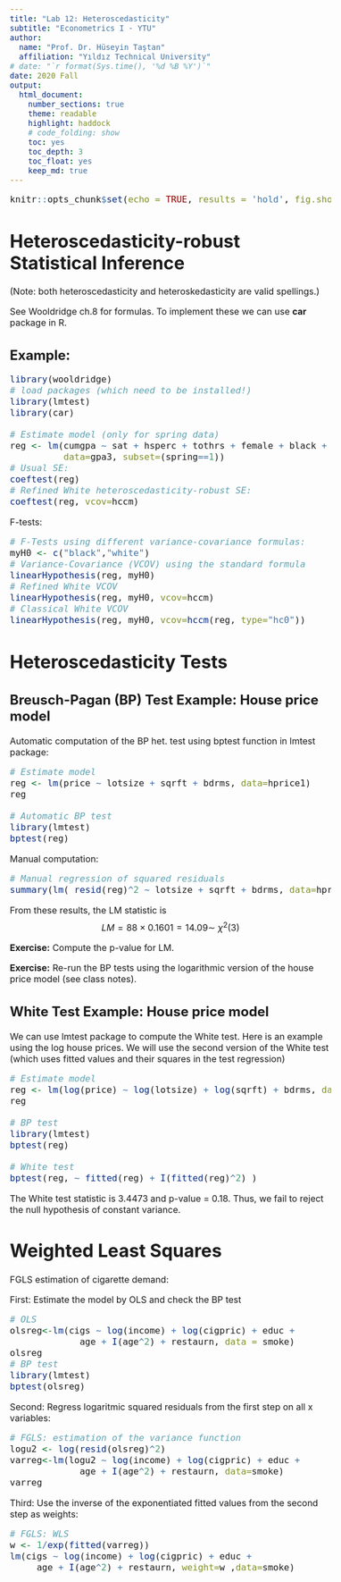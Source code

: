 ```yaml
---
title: "Lab 12: Heteroscedasticity"
subtitle: "Econometrics I - YTU"
author: 
  name: "Prof. Dr. Hüseyin Taştan"
  affiliation: "Yıldız Technical University"
# date: "`r format(Sys.time(), '%d %B %Y')`"
date: 2020 Fall
output: 
  html_document:
    number_sections: true
    theme: readable
    highlight: haddock 
    # code_folding: show
    toc: yes
    toc_depth: 3
    toc_float: yes
    keep_md: true
---
```

<style type="text/css"> 
body{
  font-size: 12pt;
}
code.r{
  font-size: 12pt;
}
</style>

```r
knitr::opts_chunk$set(echo = TRUE, results = 'hold', fig.show = 'asis')
``` 

# Heteroscedasticity-robust Statistical Inference  

(Note: both heteroscedasticity and heteroskedasticity are valid spellings.)

See Wooldridge ch.8 for formulas. 
To implement these we can use **car** package in R. 

## Example:  
 
```r
library(wooldridge)
# load packages (which need to be installed!)
library(lmtest) 
library(car)

# Estimate model (only for spring data)
reg <- lm(cumgpa ~ sat + hsperc + tothrs + female + black + white, 
          data=gpa3, subset=(spring==1))
# Usual SE:
coeftest(reg)
# Refined White heteroscedasticity-robust SE:
coeftest(reg, vcov=hccm)
```

F-tests: 

```r
# F-Tests using different variance-covariance formulas:
myH0 <- c("black","white")
# Variance-Covariance (VCOV) using the standard formula
linearHypothesis(reg, myH0)
# Refined White VCOV
linearHypothesis(reg, myH0, vcov=hccm)
# Classical White VCOV
linearHypothesis(reg, myH0, vcov=hccm(reg, type="hc0"))

```


# Heteroscedasticity Tests 

## Breusch-Pagan (BP) Test Example: House price model 

Automatic computation of the BP het. test using bptest function in lmtest package: 

```r
# Estimate model
reg <- lm(price ~ lotsize + sqrft + bdrms, data=hprice1)
reg

# Automatic BP test
library(lmtest)
bptest(reg)
```

Manual computation: 

```r
# Manual regression of squared residuals 
summary(lm( resid(reg)^2 ~ lotsize + sqrft + bdrms, data=hprice1))
```

From these results, the LM statistic is $$LM=88\times 0.1601 =14.09\sim~\chi^2 (3) $$

**Exercise:** Compute the p-value for LM. 

**Exercise:** Re-run the BP tests using the logarithmic version of the house price model (see class notes). 

## White Test Example: House price model

We can use lmtest package to compute the White test. 
Here is an example using the log house prices. We will use the second version of the White test (which uses fitted values and their squares in the test regression)

```r
# Estimate model
reg <- lm(log(price) ~ log(lotsize) + log(sqrft) + bdrms, data=hprice1)
reg

# BP test
library(lmtest)
bptest(reg)

# White test
bptest(reg, ~ fitted(reg) + I(fitted(reg)^2) )

```

The White test statistic is 3.4473 and p-value = 0.18. Thus, we fail to reject the null hypothesis of constant variance. 


# Weighted Least Squares 

FGLS estimation of cigarette demand: 

First: Estimate the model by OLS and check the BP test
```r
# OLS
olsreg<-lm(cigs ~ log(income) + log(cigpric) + educ +
             age + I(age^2) + restaurn, data = smoke)
olsreg
# BP test
library(lmtest)
bptest(olsreg)

```

Second: Regress logaritmic squared residuals from the first step on all x variables: 
```r
# FGLS: estimation of the variance function
logu2 <- log(resid(olsreg)^2)
varreg<-lm(logu2 ~ log(income) + log(cigpric) + educ + 
             age + I(age^2) + restaurn, data=smoke)
varreg
```

Third: Use the inverse of the exponentiated fitted values from the second step as weights:
```r
# FGLS: WLS
w <- 1/exp(fitted(varreg))
lm(cigs ~ log(income) + log(cigpric) + educ + 
     age + I(age^2) + restaurn, weight=w ,data=smoke)
```





<div class="tocify-extend-page" data-unique="tocify-extend-page" style="height: 0;"></div>


